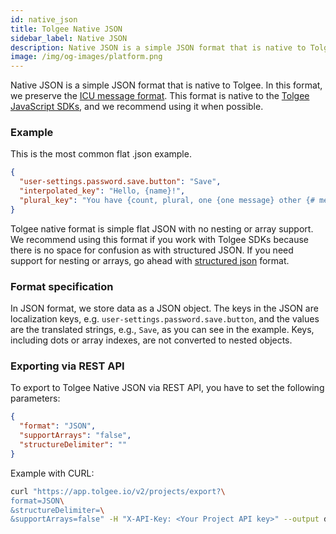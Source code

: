 ```yaml
---
id: native_json
title: Tolgee Native JSON
sidebar_label: Native JSON
description: Native JSON is a simple JSON format that is native to Tolgee. In this format, we preserve the ICU message format. This format is native to the Tolgee JS SDKs.
image: /img/og-images/platform.png
---
```


Native JSON is a simple JSON format that is native to Tolgee. In this format, we preserve the
[ICU message format](/platform/translation_process/icu_message_format). This
format is native to the [Tolgee JavaScript SDKs](/js-sdk), and we recommend using it when possible.

### Example

This is the most common flat .json example.

```json title="en.json"
{
  "user-settings.password.save.button": "Save",
  "interpolated_key": "Hello, {name}!",
  "plural_key": "You have {count, plural, one {one message} other {# messages}}."
}
```

Tolgee native format is simple flat JSON with no nesting or array support. We recommend using this format if you work
with Tolgee SDKs because there is no space for confusion as with structured JSON. If you need support for nesting
or arrays, go ahead with [structured json](./structured_json) format.

### Format specification

In JSON format, we store data as a JSON object. The keys in the JSON are localization keys, e.g.
`user-settings.password.save.button`, and the values are the
translated strings, e.g., `Save`, as you can see in the example. Keys, including dots or array indexes, are not converted to
nested objects.

### Exporting via REST API

To export to Tolgee Native JSON via REST API, you have to set the following parameters:

```json
{
  "format": "JSON",
  "supportArrays": "false",
  "structureDelimiter": ""
}
```

Example with CURL:

```bash
curl "https://app.tolgee.io/v2/projects/export?\
format=JSON\
&structureDelimiter=\
&supportArrays=false" -H "X-API-Key: <Your Project API key>" --output data.zip
```


<Importing />
